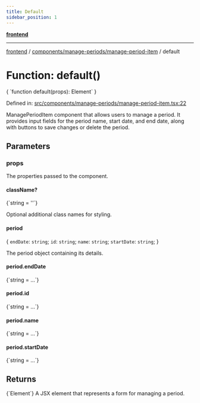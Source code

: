 ```yaml
---
title: Default
sidebar_position: 1
---
```



[**frontend**](../../../..)

***

[frontend](../../../..) / [components/manage-periods/manage-period-item](..) / default

# Function: default()

<CodeBlock language="ts">
{ `function default(props): Element` }
</CodeBlock>

Defined in: [src/components/manage-periods/manage-period-item.tsx:22](https://github.com/svsticky/CommitteeClash/blob/cf8a63ee123fe6ef8b9cc633622ca8c3bc6fa48a/frontend/src/components/manage-periods/manage-period-item.tsx#L22)

ManagePeriodItem component that allows users to manage a period.
It provides input fields for the period name, start date, and end date,
along with buttons to save changes or delete the period.

## Parameters

### props

The properties passed to the component.

#### className?
<CodeBlock language="ts">
{`string = ''`}
</CodeBlock>

Optional additional class names for styling.

#### period

\{ `endDate`: `string`; `id`: `string`; `name`: `string`; `startDate`: `string`; \}

The period object containing its details.

#### period.endDate
<CodeBlock language="ts">
{`string = ...`}
</CodeBlock>

#### period.id
<CodeBlock language="ts">
{`string = ...`}
</CodeBlock>

#### period.name
<CodeBlock language="ts">
{`string = ...`}
</CodeBlock>

#### period.startDate
<CodeBlock language="ts">
{`string = ...`}
</CodeBlock>

## Returns
<CodeBlock language="ts">
{`Element`}
</CodeBlock>
A JSX element that represents a form for managing a period.
